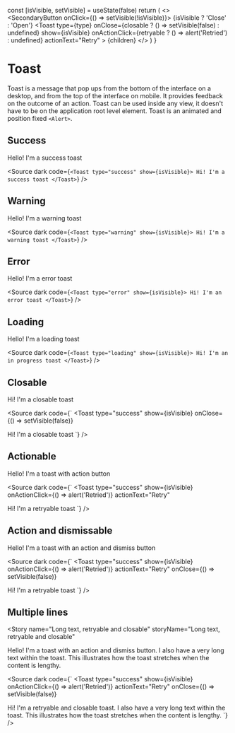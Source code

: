 
  const [isVisible, setVisible] = useState(false)
  return (
    <>
      <br />
      <SecondaryButton onClick={() => setVisible(!isVisible)}>
        {isVisible ? 'Close' : 'Open'}
      </SecondaryButton>
      <Toast
        type={type}
        onClose={closable ? () => setVisible(false) : undefined}
        show={isVisible}
        onActionClick={retryable ? () => alert('Retried') : undefined}
        actionText="Retry"
      >
        {children}
      </Toast>
    </>
  )
}

<Meta title="Layout/Toast" component={Toast} />

# Toast

Toast is a message that pop ups from the bottom of the interface on a desktop, and from the top of the interface on mobile. It provides feedback on the outcome of an action.
Toast can be used inside any view, it doesn't have to be on the application root level element. Toast is an animated and position fixed `<Alert>`.

## Success

<Story name="Success" storyName="Success">
  <ToastToggler type="success">Hello! I'm a success toast</ToastToggler>
</Story>

<Source
  dark
  code={`
<Toast type="success" show={isVisible}>
  Hi! I'm a success toast
</Toast>
    `}
/>

## Warning

<Story name="Warning" storyName="Warning">
  <ToastToggler type="warning">Hello! I'm a warning toast</ToastToggler>
</Story>

<Source
  dark
  code={`
<Toast type="warning" show={isVisible}>
Hi! I'm a warning toast
</Toast>
  `}
/>

## Error

<Story name="Error" storyName="Error">
  <ToastToggler type="error">Hello! I'm a error toast</ToastToggler>
</Story>

<Source
  dark
  code={`
<Toast type="error" show={isVisible}>
  Hi! I'm an error toast
</Toast>
    `}
/>

## Loading

<Story name="In progress" storyName="In progress">
  <ToastToggler type="loading">Hello! I'm a loading toast</ToastToggler>
</Story>

<Source
  dark
  code={`
<Toast type="loading" show={isVisible}>
  Hi! I'm an in progress toast
</Toast>
    `}
/>

## Closable

<Story name="Closable" storyName="Closable">
  <ToastToggler type="loading" closable>
    Hi! I'm a closable toast
  </ToastToggler>
</Story>

<Source
  dark
  code={`
<Toast
  type="success"
  show={isVisible}
  onClose={() => setVisible(false)}
>
  Hi! I'm a closable toast
</Toast>
    `}
/>

## Actionable

<Story name="Retryable" storyName="Retryable">
  <ToastToggler type="error" retryable>
    Hello! I'm a toast with action button
  </ToastToggler>
</Story>

<Source
  dark
  code={`
<Toast
  type="success"
  show={isVisible}
  onActionClick={() => alert('Retried')}
  actionText="Retry"
>
  Hi! I'm a retryable toast
</Toast>
    `}
/>

## Action and dismissable

<Story name="Retryable and closable" storyName="Retryable and closable">
  <ToastToggler type="error" retryable closable>
    Hello! I'm a toast with an action and dismiss button
  </ToastToggler>
</Story>

<Source
  dark
  code={`
<Toast
  type="success"
  show={isVisible}
  onActionClick={() => alert('Retried')}
  actionText="Retry"
  onClose={() => setVisible(false)}
>
  Hi! I'm a retryable toast
</Toast>
    `}
/>

## Multiple lines

<Story
  name="Long text, retryable and closable"
  storyName="Long text, retryable and closable"
>
  <ToastToggler type="error" retryable closable>
    Hello! I'm a toast with an action and dismiss button. I also have a very
    long text within the toast. This illustrates how the toast stretches when
    the content is lengthy.
  </ToastToggler>
</Story>

<Source
  dark
  code={`
<Toast
  type="success"
  show={isVisible}
  onActionClick={() => alert('Retried')}
  actionText="Retry"
  onClose={() => setVisible(false)}
>
  Hi! I'm a retryable and closable toast. I also have a very long text within
  the toast. This illustrates how the toast stretches when the content is
  lengthy.
</Toast>
    `}
/>
